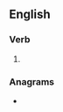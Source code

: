 ==English==

===Verb===
{{head|en|verb form}}

# {{en-third-person singular of|lambaste}}

===Anagrams===
* {{anagrams|en|a=aabelmsst|blastemas}}